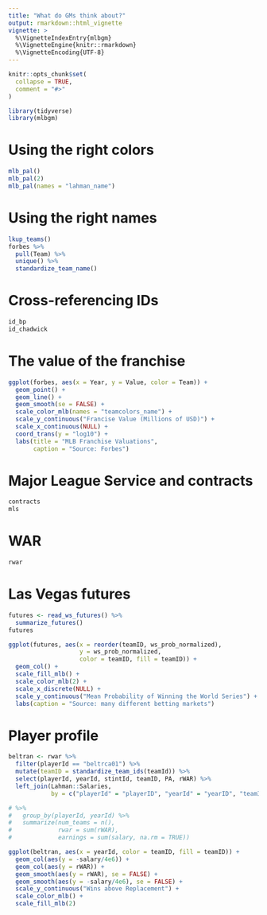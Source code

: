 ```yaml
---
title: "What do GMs think about?"
output: rmarkdown::html_vignette
vignette: >
  %\VignetteIndexEntry{mlbgm}
  %\VignetteEngine{knitr::rmarkdown}
  %\VignetteEncoding{UTF-8}
---
```


```r
knitr::opts_chunk$set(
  collapse = TRUE,
  comment = "#>"
)
```

```r
library(tidyverse)
library(mlbgm)
```

# Using the right colors

```r
mlb_pal()
mlb_pal(2)
mlb_pal(names = "lahman_name")
```

# Using the right names

```r
lkup_teams()
forbes %>%
  pull(Team) %>%
  unique() %>%
  standardize_team_name()
```

# Cross-referencing IDs

```r
id_bp
id_chadwick
```

# The value of the franchise

```r
ggplot(forbes, aes(x = Year, y = Value, color = Team)) + 
  geom_point() + 
  geom_line() + 
  geom_smooth(se = FALSE) + 
  scale_color_mlb(names = "teamcolors_name") + 
  scale_y_continuous("Francise Value (Millions of USD)") + 
  scale_x_continuous(NULL) + 
  coord_trans(y = "log10") + 
  labs(title = "MLB Franchise Valuations",
       caption = "Source: Forbes")
```

# Major League Service and contracts

```r
contracts
mls
```

# WAR

```r
rwar
```

# Las Vegas futures


```r
futures <- read_ws_futures() %>%
  summarize_futures()
futures

ggplot(futures, aes(x = reorder(teamID, ws_prob_normalized), 
                    y = ws_prob_normalized, 
                    color = teamID, fill = teamID)) +
  geom_col() + 
  scale_fill_mlb() + 
  scale_color_mlb(2) + 
  scale_x_discrete(NULL) +
  scale_y_continuous("Mean Probability of Winning the World Series") + 
  labs(caption = "Source: many different betting markets")
```

# Player profile

```r
beltran <- rwar %>%
  filter(playerId == "beltrca01") %>%
  mutate(teamID = standardize_team_ids(teamId)) %>%
  select(playerId, yearId, stintId, teamID, PA, rWAR) %>%
  left_join(Lahman::Salaries, 
            by = c("playerId" = "playerID", "yearId" = "yearID", "teamID")) 

# %>%
#   group_by(playerId, yearId) %>%
#   summarize(num_teams = n(), 
#             rwar = sum(rWAR), 
#             earnings = sum(salary, na.rm = TRUE))

ggplot(beltran, aes(x = yearId, color = teamID, fill = teamID)) + 
  geom_col(aes(y = -salary/4e6)) + 
  geom_col(aes(y = rWAR)) + 
  geom_smooth(aes(y = rWAR), se = FALSE) + 
  geom_smooth(aes(y = -salary/4e6), se = FALSE) + 
  scale_y_continuous("Wins above Replacement") + 
  scale_color_mlb() + 
  scale_fill_mlb(2)
```
